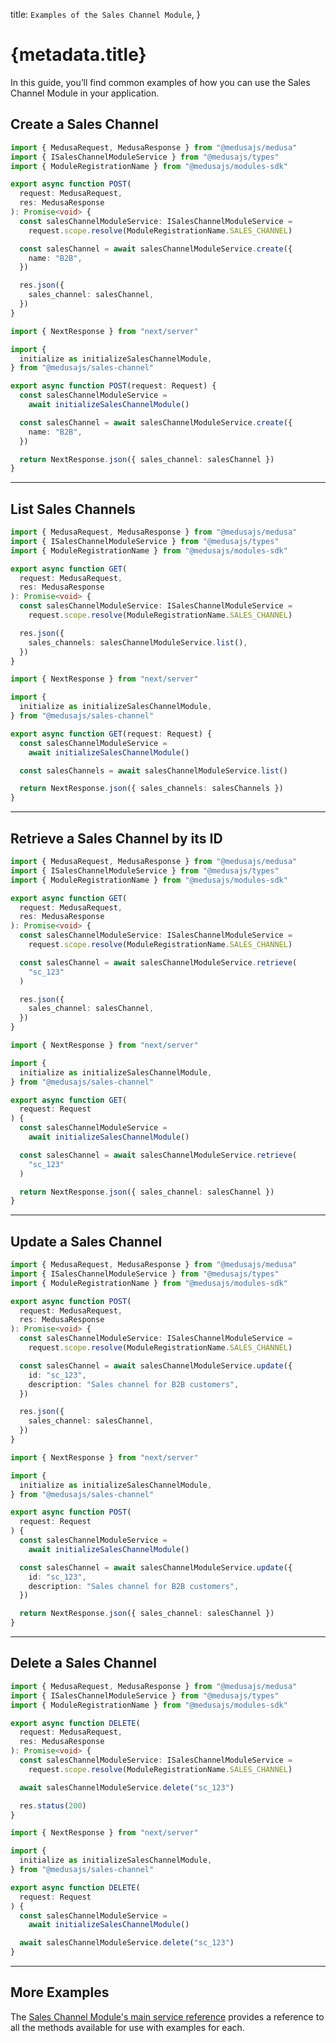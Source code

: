 
  title: `Examples of the Sales Channel Module`,
}

# {metadata.title}

In this guide, you’ll find common examples of how you can use the Sales Channel Module in your application.

## Create a Sales Channel

<CodeTabs groupId="app-type">
  <CodeTab label="Medusa API Router" value="medusa">

  ```ts
  import { MedusaRequest, MedusaResponse } from "@medusajs/medusa"
  import { ISalesChannelModuleService } from "@medusajs/types"
  import { ModuleRegistrationName } from "@medusajs/modules-sdk"

  export async function POST(
    request: MedusaRequest,
    res: MedusaResponse
  ): Promise<void> {
    const salesChannelModuleService: ISalesChannelModuleService =
      request.scope.resolve(ModuleRegistrationName.SALES_CHANNEL)

    const salesChannel = await salesChannelModuleService.create({
      name: "B2B",
    })

    res.json({
      sales_channel: salesChannel,
    })
  }
  ```

  </CodeTab>
  <CodeTab label="Next.js App Router" value="nextjs">

  ```ts
  import { NextResponse } from "next/server"

  import {
    initialize as initializeSalesChannelModule,
  } from "@medusajs/sales-channel"

  export async function POST(request: Request) {
    const salesChannelModuleService =
      await initializeSalesChannelModule()

    const salesChannel = await salesChannelModuleService.create({
      name: "B2B",
    })

    return NextResponse.json({ sales_channel: salesChannel })
  }
  ```

  </CodeTab>
</CodeTabs>

---

## List Sales Channels

<CodeTabs groupId="app-type">
  <CodeTab label="Medusa API Router" value="medusa">

  ```ts
  import { MedusaRequest, MedusaResponse } from "@medusajs/medusa"
  import { ISalesChannelModuleService } from "@medusajs/types"
  import { ModuleRegistrationName } from "@medusajs/modules-sdk"

  export async function GET(
    request: MedusaRequest,
    res: MedusaResponse
  ): Promise<void> {
    const salesChannelModuleService: ISalesChannelModuleService =
      request.scope.resolve(ModuleRegistrationName.SALES_CHANNEL)

    res.json({
      sales_channels: salesChannelModuleService.list(),
    })
  }
  ```

  </CodeTab>
  <CodeTab label="Next.js App Router" value="nextjs">

  ```ts
  import { NextResponse } from "next/server"

  import {
    initialize as initializeSalesChannelModule,
  } from "@medusajs/sales-channel"

  export async function GET(request: Request) {
    const salesChannelModuleService =
      await initializeSalesChannelModule()

    const salesChannels = await salesChannelModuleService.list()

    return NextResponse.json({ sales_channels: salesChannels })
  }
  ```

  </CodeTab>
</CodeTabs>

---

## Retrieve a Sales Channel by its ID

<CodeTabs groupId="app-type">
  <CodeTab label="Medusa API Router" value="medusa">

  ```ts
  import { MedusaRequest, MedusaResponse } from "@medusajs/medusa"
  import { ISalesChannelModuleService } from "@medusajs/types"
  import { ModuleRegistrationName } from "@medusajs/modules-sdk"

  export async function GET(
    request: MedusaRequest,
    res: MedusaResponse
  ): Promise<void> {
    const salesChannelModuleService: ISalesChannelModuleService =
      request.scope.resolve(ModuleRegistrationName.SALES_CHANNEL)

    const salesChannel = await salesChannelModuleService.retrieve(
      "sc_123"
    )

    res.json({
      sales_channel: salesChannel,
    })
  }
  ```

  </CodeTab>
  <CodeTab label="Next.js App Router" value="nextjs">

  ```ts
  import { NextResponse } from "next/server"

  import {
    initialize as initializeSalesChannelModule,
  } from "@medusajs/sales-channel"

  export async function GET(
    request: Request
  ) {
    const salesChannelModuleService =
      await initializeSalesChannelModule()

    const salesChannel = await salesChannelModuleService.retrieve(
      "sc_123"
    )

    return NextResponse.json({ sales_channel: salesChannel })
  }
  ```

  </CodeTab>
</CodeTabs>

---

## Update a Sales Channel

<CodeTabs groupId="app-type">
  <CodeTab label="Medusa API Router" value="medusa">

  ```ts
  import { MedusaRequest, MedusaResponse } from "@medusajs/medusa"
  import { ISalesChannelModuleService } from "@medusajs/types"
  import { ModuleRegistrationName } from "@medusajs/modules-sdk"

  export async function POST(
    request: MedusaRequest,
    res: MedusaResponse
  ): Promise<void> {
    const salesChannelModuleService: ISalesChannelModuleService =
      request.scope.resolve(ModuleRegistrationName.SALES_CHANNEL)

    const salesChannel = await salesChannelModuleService.update({
      id: "sc_123",
      description: "Sales channel for B2B customers",
    })

    res.json({
      sales_channel: salesChannel,
    })
  }
  ```

  </CodeTab>
  <CodeTab label="Next.js App Router" value="nextjs">

  ```ts
  import { NextResponse } from "next/server"

  import {
    initialize as initializeSalesChannelModule,
  } from "@medusajs/sales-channel"

  export async function POST(
    request: Request
  ) {
    const salesChannelModuleService =
      await initializeSalesChannelModule()

    const salesChannel = await salesChannelModuleService.update({
      id: "sc_123",
      description: "Sales channel for B2B customers",
    })

    return NextResponse.json({ sales_channel: salesChannel })
  }
  ```

  </CodeTab>
</CodeTabs>

---

## Delete a Sales Channel

<CodeTabs groupId="app-type">
  <CodeTab label="Medusa API Router" value="medusa">

  ```ts
  import { MedusaRequest, MedusaResponse } from "@medusajs/medusa"
  import { ISalesChannelModuleService } from "@medusajs/types"
  import { ModuleRegistrationName } from "@medusajs/modules-sdk"

  export async function DELETE(
    request: MedusaRequest,
    res: MedusaResponse
  ): Promise<void> {
    const salesChannelModuleService: ISalesChannelModuleService =
      request.scope.resolve(ModuleRegistrationName.SALES_CHANNEL)

    await salesChannelModuleService.delete("sc_123")

    res.status(200)
  }
  ```

  </CodeTab>
  <CodeTab label="Next.js App Router" value="nextjs">

  ```ts
  import { NextResponse } from "next/server"

  import {
    initialize as initializeSalesChannelModule,
  } from "@medusajs/sales-channel"

  export async function DELETE(
    request: Request
  ) {
    const salesChannelModuleService =
      await initializeSalesChannelModule()

    await salesChannelModuleService.delete("sc_123")
  }
  ```

  </CodeTab>
</CodeTabs>

---

## More Examples

The [Sales Channel Module's main service reference](/references/sales-channel) provides a reference to all the methods available for use with examples for each.
